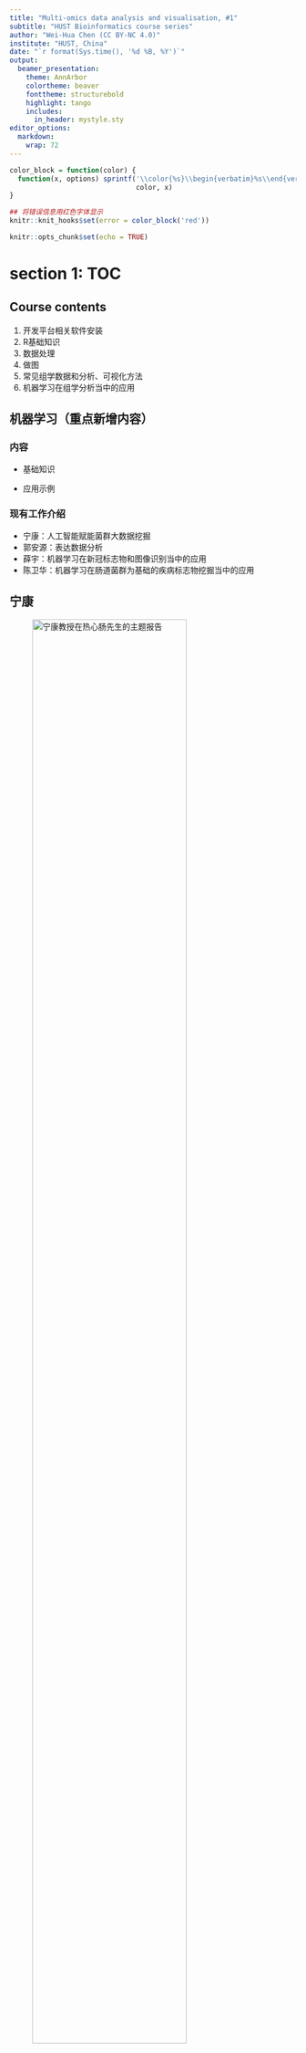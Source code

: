 ```yaml
---
title: "Multi-omics data analysis and visualisation, #1"
subtitle: "HUST Bioinformatics course series"
author: "Wei-Hua Chen (CC BY-NC 4.0)"
institute: "HUST, China"
date: "`r format(Sys.time(), '%d %B, %Y')`"
output: 
  beamer_presentation:
    theme: AnnArbor
    colortheme: beaver
    fonttheme: structurebold
    highlight: tango
    includes:
      in_header: mystyle.sty
editor_options: 
  markdown: 
    wrap: 72
---
```


```r
color_block = function(color) {
  function(x, options) sprintf('\\color{%s}\\begin{verbatim}%s\\end{verbatim}',
                               color, x)
}

## 将错误信息用红色字体显示
knitr::knit_hooks$set(error = color_block('red'))
```

```r
knitr::opts_chunk$set(echo = TRUE)
```

# section 1: TOC

## Course contents

1.  开发平台相关软件安装
2.  R基础知识
3.  数据处理
4.  做图
5.  常见组学数据和分析、可视化方法
6.  机器学习在组学分析当中的应用

## 机器学习（重点新增内容）

### 内容

-   基础知识

-   应用示例

### 现有工作介绍

-   宁康：人工智能赋能菌群大数据挖掘
-   郭安源：表达数据分析
-   薛宇：机器学习在新冠标志物和图像识别当中的应用
-   陈卫华：机器学习在肠道菌群为基础的疾病标志物挖掘当中的应用

## 宁康

![宁康教授在热心肠先生的主题报告](images/talk01/ML-kangning.png){width="80%"}

[SOHU页面](https://www.sohu.com/a/438990464_185627)

## 郭安源

![Advanced Science (2019 IF:
15.84)](images/talk01/ML-anyuan.png){width="60%"}

截止2022年8月30日，已被引用321次 (Google Scholar)

## 薛宇

![Nature BME & Immunity
(IF=29, 43)](images/talk01/ML-xueyu.png){width="60%"}

机器学习在新冠标志物和图像识别当中的应用

## 陈卫华

![Cell Metabolism (IF:
31)](images/talk01/ML-weihuachen.png){width="60%"}

机器学习在肠道菌群为基础的疾病标志物挖掘当中的应用

## 用肠道菌群profile一次诊断多种疾病

![mSystems (IF: 7.3)](images/talk01/ML_mSystems.png){width="65%"}

诊断多种常见肠病的机器学习模型

## 身体各部位菌群与疾病关系数据库

![NAR (IF: 19.1)](images/talk01/mBodymap.png){width=65%}

重点关注（面部）皮肤。与刘智老师合作课题

## 其它动物的肠道菌群

![NC (IF: 17.7)](images/talk01/buffalo_MAGs.png){width=100%}

## 噬菌体研究

![Microbiology Spectrum (IF: 9)](images/talk01/EHEC_lambda_phage.png){width=60%}

改造噬菌体，增强其杀伤能力和特异性。

## Class rules

1.  每次随机点名
2.  课堂随机提问
3.  每人有1次无理由缺课机会
4.  考试、平时成绩各占总成绩的50%

注: 严格按以上进行，如多次表现不好，可能会不及格

## 作业和扣分规则

1. （几乎）每次课后都有作业；
2. 直接从平时成绩50分中扣除；
2. 作业迟交三天以内每次扣3分；七天以内每次5分；七天及以上每次10分；
3. 每人有一次迟交机会（3天以内），不扣分。
4. 老师有最终解释权

## 考试

1. 开卷；允许带资料、书籍，不允许带手机电脑pad等电子设备
2. 内容都在**ppt**上或**作业**里，不会超纲
3. 考试时允许零星英文，但不允许大段英文（抄ppt）
4. 老师有最终解释权

# section 2: why choose R?

## R语言简史

1993到2000这段时间R只在小范围内流传。2000年之后开始大爆发，用户数量直线上升。除去R本身的优秀之外，这种爆发与多个因素有关，比如自由软件的兴起，Linux的成熟等等；经济危机也促进大家采用免费的自由软件替代统计领域的传统强者如SPSS、SAS和Matlab等（注：均为收费软件）。

首先，越来越多的学术文章使用R作为分析工具。根据来自著名学术搜索引擎Google
Scholar（谷歌学术）的数据，R的流行趋势有以下两个特点：1）在学术领域的市场份额逐年增加，且增势迅猛，2）R是为数不多市场份额增加的统计软件之一。

接下来我们就用R把这个趋势画出来！如下面代码所示，所需代码包括4个部分：装入所需要的包，读取数据，处理数据和作图。运行这段代码，既专业又美观的图片就生成了！

## R的流行性调查

代码 \fontsize{7}{8}\selectfont

```r
library("ggplot2"); library("reshape2");

dat <- read.csv(file = "data/talk01/chaper01_preface_scholarly_impact_2012.4.9.csv");

cols.subset <- c("Year", "JMP","Minitab","Stata","Statistica","Systat","R");
Subset <- dat[ , cols.subset];
ScholarLong <- melt(Subset, id.vars = "Year");
names(ScholarLong) <- c("Year","Software", "Hits");

plot1 <- 
  ggplot(ScholarLong, aes(Year, Hits, group=Software)) + #准备
    geom_smooth(aes(fill=Software), position="fill", method="loess") + #画图
    ggtitle("Market share") + #设置图标题
    scale_x_continuous("Year") + # 改变X轴标题
    scale_y_continuous("Google Scholar %", labels = NULL ) +
    theme(axis.ticks = element_blank(),  text = element_text(size=14)) + 
    guides(fill=guide_legend( title = "Software",  reverse = F )) + 
    geom_text(data = data.frame( Year = 2011,  Software = "R", Hits = 0.10 ),
              aes(label = Software), hjust = 0, vjust = 0.5);
```

## Market share, result

```r
plot1
```

**注**：这里移除了市场占有率较大的SAS和SPSS

## R的招聘趋势

其次，统计分析相关工作的招聘信息中要求申请者会用R的也越来越多了。根据美国招聘搜索引擎indeed.com的数据，自2005年（此搜索引擎提供的最早数据）起，需要用到R的招聘信息占总体招聘的比例逐年上升，目前仅排在SAS和Matlab之后，处于第3位。而且，除了Stata之外，R是唯一一个占比上升。

同样的，我们用R把这个趋势画出来！

## R job trends

代码 \fontsize{7}{8}\selectfont

```r
library("ggplot2"); ## 主作图包

##2. -- 读取数据 --
dat <- read.table(file ="data/talk01/chaper01_preface_indeed_com_stats_2015.txt", 
                  header = T, as.is = T);
##3. 处理数据
dat$date <- as.Date(dat$date); ## 把第一列改为日期

#根据job对software进行调整
dat <- transform(dat, software = reorder(software, job)); 

plot2 <-
  ggplot( dat, aes( date, job, group = software, colour = software) ) +
    geom_line( size = 0.8  ) +
    ggtitle("Job trends (data from indeed.com)") + #设置图标题
    xlab("Year") + ylab("%") +
    #改变字体大小;要放在theme_grey()后面  
    theme( text = element_text(size=14) ) + 
    guides(colour=guide_legend( title = "Tool",  reverse = TRUE )) +
    scale_colour_brewer(palette="Set1") + #改变默认颜色
    geom_text(data = dat[dat$date == "2015-01-01" & dat$software %in% c("R"), ], 
              aes(label = software), hjust = 0, vjust = 0.5);
```

## R job trends, plot

```r
plot2;
```

## Popularity of Programming language 2020

![PYPL ranking (https://pypl.github.io/)](images/talk01/pypl_2020.png){width="70%"}

## Programming languages for bioinformatics

### Perl或Python

-   强大的文本处理能力（包括序列）
-   不错的运行速度（尤其是Python）
-   强大的生信和统计学扩展包（尤其是Python）
-   方便的并行计算

### R

-   强大的格式数据处理能力（二维表格, dplyr）
-   无以伦比的统计学专业性
-   专业而好看的数据可视化软件（ggplot2）
-   专业的生信扩展包（Bioconductor）
-   超级好用的整合开发环境IDE（RStudio）

## 我用过的 programming languages

```{=tex}
\begin{columns}
\begin{column}{0.48\textwidth}
\begin{itemize}
\item - C
\item -  \textbf{Perl}
\item -  \textbf{R}
\item -  \textbf{PHP}
\item -  \textbf{Java}
\item -  \textbf{MySQL}
\item -  HTML
\item -  Javascript
\end{itemize}

\href{https://www.evolgenius.info/evolview}{Evolview ver3.0}

cited 225 times in 2021 (ver2+3), 166 so far (as of Aug 30, 2022)

\end{column}
\begin{column}{0.48\textwidth}

\begin{figure}
  \includegraphics[width=\linewidth]{images/talk01/evolview_showcase3.png}
  \caption{.Evolview showcase 3}
  \label{fig:evolviewshowcase03}
\end{figure}

\end{column}
\end{columns}
```
## 网站链接、参考文献和扩展阅读

综上所述，R已经是最流行的免费统计分析软件，排名仅在几个传统的分析软件之后，而且大有赶超它们的趋势。学好R，不仅有助于在学术研究领域的发展，对找工作也有不少的帮助。

-   R的官方网站: <http://www.r-project.org>
-   R档案综合网络，即CRAN(Comprehensive R Archive Network):
    <http://cran.r-project.org/>
-   ggplot2: <http://ggplot2.org/>
-   RStudio: <http://www.rstudio.com/>
-   如何从Google Scholar抓取引用数据:
    <http://librestats.com/2012/04/12/statistical-software-popularity-on-google-scholar/>
-   indeed招聘趋势: www.indeed.com/jobtrends
-   R for data science: <https://r4ds.had.co.nz> (必读！！)

# Section 3: setting up working enviroment

## Install R

Go go <https://mirrors.tuna.tsinghua.edu.cn/CRAN/>
(清华镜像)，R支持主流的操作系统包括Linux，Windows和MacOS，请根据操作系统下载对应的安装文件。如下图所示：

![选择合适的安装包](images/talk01/download_R_from_selected_mirror.png){width="80%"}

新版本的Mac OS
X还需要安装XQuartz(<http://xquartz.macosforge.org/landing/>)。某些还需要用到Xcode，可以从App
Store免费安装。

## Install R on Linux

目前大多Linux发行版都带有R，因此可直接使用。从CRAN下载文件进行安装稍嫌复杂，要求用户对Linux系统有一定的了解，而且需要有管理员权限。建议初级用户在Linux高手指导下安装。
点击上图中的"Download R for
Linux"后，发行版为Redhat（红帽）或Suse的用户要先阅读网站上提供的readme或readme.html文件，然后其中的指示进行安装。这里就不再累述了。

![R安装包文件名](images/talk01/R_linux_installer_name.png){width="80%"}

## R studio

RStudio可以从http://www.rstudio.com/products/rstudio/download/下载，支持等主流的操作系统。

![RStudio website main
page](images/talk01/rstudio_mainpage_screenshot.png){height="50%"}

## R studio versions

RStudio 有商业和免费版本；也有server版 ![Rstudio
versions](images/talk01/RStudio_versions.png){width="100%"}

## R studio, cont.

RStudio运行时的界面如下图所示，除了顶部的菜单栏工具栏之外，主界面还包括4个子窗口：

![R studio
单机版主界面](images/talk01/RStudio_interface.png){width="355"}

## R studio, cont.

### 1. 代码编辑器

-   具有代码编辑、语法高亮、代码和变量提示、代码错误检查等功能
-   选中并向R控制台（窗口2）发送并运行代码。用快捷键Ctrl+Enter（MacOS下是Cmd+Enter）进行代码发送。没有代码选中时，发送光标所在行的代码
-   可同时打开编辑多个文件
-   除R代码外，还支持C++、R MarkDown、HTML等其它文件的编辑
-   也可用于显示数据

### 2. R console

-   可在此直接输入各种命令并查看运行结果。支持代码提示

### 3. 变量列表及代码运行的历史记录

## R studio, cont.

### 4. 其它窗口

-   当前工作目录下的文件列表
-   作图结果
-   可用和已安装的扩展包；在这里可以直接安装新的和升级已有的扩展包
-   帮助

注意，子窗口之间可以通过快捷键 Ctr+子窗口编号 进行切换。如 Ctrl+1
可以切换到代码编辑子窗口， Ctrl+2 则切换到R控制台。

### 其它特点

-   创建、管理 projects

## R studio 特点详解

### 代码提示/自动完成

**子窗口1和2**都提供有代码提示功能，即：用户输入3个字母时，RStudio会列出所有前3个字母相同的变量或函数名供用户选择；用户可通过键盘的上下键选择，然后用Enter（回车）选定，非常方便。
变量或函数名前面的小图标表示了它们的类型；如果当前高亮的是函数，RStudio还会显示其部分帮助内容。

![R studio code
autocomplete](images/talk01/RStudio_code_autocomplete.png){height="20%"}

## R studio 特点详解, cont.

### 查看变量内容

**子窗口3**内会列出所有当前使用的变量、变量的类型以及大小，如下图：

![loaded variables](images/talk01/Rstudio_variables.png){height="20%"}

有些简单变量，如数组，RStudio会直接显示其部分值；对于复杂一些的变量，比如data.frame（类似于二维表格），则可以点击变量名前边的小三角标识展开其内容。
当变量的最右侧出现小网格状图标时（如上图箭头所指位置），点击它们后可以在子窗口2内察看。

## R studio 特点详解, cont.

### 导出作图并选择导出格式

RStudio的**第4子窗口**里集中了许多有用的功能，组织在不同的'Tab'（标签）内。比如作图（plots），不仅可以察看画图的结果，还可以导出当前图像至硬盘，或拷贝至剪贴板；如下图所示。支持导出格式有png和pdf。

![export active plot to various graphical
formats](images/talk01/RStudio_export_plots.png){height="30%"}

## R studio 特点详解, cont.

### 查看已安装的**包**

通过**第4子窗口**的"包"（Packages）标签内的工具，用户可以很方便的查看已安装的包：

![Check installed
packages](images/talk01/RStudio_installed_packages.png){height="30%"}

## install new package(s)

同样通过**第4子窗口**的"包"（Packages）标签内的工具，安装新的包：

![install new
package](images/talk01/RStudio_install_package.png){height="50%"}

## Packages needed for this study

大部分包都由 RStudio
公司提供；包括：ggplot2，tidyr，readr，stringr等。可以用以下命令一次性安装。不过，为方便读者直接从后面章节阅读，在每一次使用新包时，我们会再次进行提示安装方法。

\FontSmall

```r
install.packages( c("ggplot2", "tidyr", "readr", "stringr") );
```

\FontNormal

也可以单独安装：

\FontSmall

```r
install.packages( "ggplot2" ); #安装作图用的ggplot2
install.packages( "tidyr" ); # 数据处理用等
```

\FontNormal

第一次运行命令 install.packages()
时，系统会提示选择镜像网站；请选择地理位置上距你最近的镜像（比如中国）。

## install packages, cont.

You can also choose your CRAN mirror manually (recommended when
installing takes a long time):

\FontSmall

```r
chooseCRANmirror();
```

\FontNormal

![Choose CRAN mirror](images/talk01/choosecran_mirror.png){height="40%"}

You can also use `chooseBioCmirror();` to choose mirror for
[BioConductor](https://bioconductor.org/) packages.

## Packages needed for this study, cont.

实际上，以上包属于一个meta-package，我们只需要安装它就可以了：

\FontSmall

```r
install.packages("tidyverse")
```

\FontNormal

它是以下包的集合，都由 <https://www.tidyverse.org> 开发：

![tidyverse: a mega package](images/talk01/tidyverse.png){width="43%"}

## R studio server

### 特点：

-   在服务器上安装，使用服务器的强大计算资源
-   通过网页登录，使用服务器帐号密码（方便，安全）
-   一直运行

![RStudio server web login form (w/ linux
account)](images/talk01/rstudio_server_login_page_web.png){height="30%"}

## R studio server, cont.

![RStudio server
界面（通过浏览器）](images/talk01/rstudio_server_interface.png){width="100%"}

## R studio packages for data science

### all part of (业界良心) tidyverse

-   dplyr: 强大且方便的数据处理
-   tydyr：数据转换工具
-   readr：方便的文件IO
-   stringr：文本处理
-   Tibble：代替 data.frame 的 下一代数据存储格式
-   purr：（暂时还未用到的包 \~\~ ）

## R studio packages for data visualisation

### tidyverse

-   ggplot2：专业好用（但学习曲线很陡）的画图工具

    -   <http://ggplot2.tidyverse.org>
    -   gallery: <http://www.ggplot2-exts.org/gallery/>

![surminer
<https://rpkgs.datanovia.com/survminer/index.html>](images/talk01/suvminer_example_output.png){width="42%"}

## RStudio packages for data visualisation, cont.

### ggvis (currently ver0.4): <http://ggvis.rstudio.com>

-   from the **ggplot2** team
-   create interactive graphics in RStudio and web browser
-   [top 50 ggplot2
    visualisations](http://r-statistics.co/Top50-Ggplot2-Visualizations-MasterList-R-Code.html)

![ggvis example plots](images/talk01/ggvis_v0_4.png){width="40%"}

## RStudio packages for data visualisation, cont.

### Shiny: <http://shiny.rstudio.com/gallery/>

-   build professional, interactive visualizations
-   equipped with popular web widgets
-   can be deployed as independent websites

![Shiny website example:
<http://shiny.rstudio.com/gallery/bus-dashboard.html>](images/talk01/shiny_example.png){height="30%"}

## RStudio packages for data visualisation, cont.

### other packages

-   rmarkdown : create professional documents
-   knitr: convert rmarkdown to pdf, html and more ...

# Section 4: 如何做**作业**?

## Windows用户

  * 最好新建一个英文帐户，用户名只包括英文字符，比如姓名全拼或英文名： `WeihuaChen` or `JackMa`
  * 将以下软件安装到默认目录，包括 **R** and **RStudio** 


## HOWGO: 完成**作业**并**提交**?

首先，安装必要软件

* R 4.0 or newer
* RStudio 最新版 

其次，安装 `tinytex` 包，辅助将 Rmd 文件转为 PDF

```r
tinytex::install_tinytex(version = "latest"); ## 安装 tinytex
```

如果出现错误，可以先下载 `TinyTex.zip` 文件，在R中运行：

下载页面：https://github.com/rstudio/tinytex-releases，下载 precompiled `TinyTex.zip` （找到对应的平台）。

```r
tinytex:::install_prebuilt("/path/to/TinyTex.zip");
```

## HOWGO: 完成**作业**并**提交**? 续

第三，安装 Github Desktop 

* 安装Github Desktop 并登入，如无帐户，则先创建；

* 在浏览器打开网址：https://github.com/evolgeniusteam/R-for-bioinformatics

![](images/talk01/download_from_github_course_tutorial.png){height="30%"}


## HOWGO: 完成**作业**并**提交**? 续

第四步，通过Github Desktop 下载教程和作业



## How to do homework and submit the results? cont.

* Open `R for bioinformatics 讲义.Rproj` in the downloaded folder using **RStudio**

* Go to `Excercises and homework` folder in your **RStudio**

* Open `talk##-homework.Rmd` file using **RStudio**

* Install required packages
  * **tidyverse**

* Do homework

* use `Knit` to generate PDF file, change its name to `姓名-学号-talk##作业.pdf`

* 通过`钉钉`，在规定的时间内提交

* 现场演示 ... 

# Section 5: other tools used in our group

## Database tools

-   MySQL
-   phpmyadmin

![phpmyadmin login page using web
browser](images/talk01/phpMyAdmin.png){height="40%"}

## Database tools, cont.

![phpmyadmin database
view](images/talk01/phpmyadmin_database_view.png){height="50%"}

## other tools

### programming languages

-   R
-   Python
-   Perl

### code depository

-   Github
-   Github desktop
-   Atom (general-purpose text editor and more)

### web development

-   AngularJS
-   Vue.js
-   Bootstrap
-   plot.ly (interactive visualisation)

## An example: cross-talking among tools

Here I use the following to show how we process data in our lab:

\FontSmall

```r
library(RMySQL); 
library(dplyr);

mysql.dbname = "r4ds_test";
dbCon <- dbConnect(MySQL(), user="r4ds", password="r4ds", 
                   dbname=mysql.dbname,
                   unix.socket="/Applications/XAMPP/xamppfiles/var/mysql/mysql.sock");

dat <- dbGetQuery(dbCon, "SELECT * FROM grades");

## -- 任务： 为每个人计算：平均成绩、上课总数、及格门数、不及格门数
stats <- dat %>% group_by(name) %>% 
  summarise( avg_grade = mean(grade), count = n(), 
             passed = sum(  grade >= 60  ), failed = sum( grade  < 60  ) ) %>% 
  arrange( -avg_grade );
```

## Show the data

```r
## -- 显示原始数据 --
knitr::kable(dat);
```

## and show the results

```r
## 显示计算结果
knitr::kable(stats);
```

# section 6: Concluding remarks & 作业

## Concluding remarks

### 本期回顾

-   生信分析必备编程语言
-   强大、专业又好用
-   RStudio及其众多扩展包
-   To be continued

### 下期预告

* 数字和字符串
* 整数、小数、逻辑
* 数据类型之间转换；自动规则
* ```matrix```

### About the course

-   all codes are available at Github:
    <https://github.com/evolgeniusteam/R-for-bioinformatics>

### important
* all codes are available at Github: https://github.com/evolgeniusteam/R-for-bioinformatics

## 作业

-   ```Exercises and homework``` 目录下 ```talk01-homework.Rmd``` 文件；
- 完成时间：见钉群的要求
